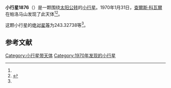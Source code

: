 {{Infobox planet
| bgcolour = #FFFFC0
| name = 1876 Napolitania
| symbol = 
| image = 
| caption = 
| discovery = yes
| discovery_ref = 
| discoverer = [[查爾斯·科瓦爾|查爾斯·科瓦爾]]
| discovery_site = [[帕洛马山|帕洛马山]] 
| discovered = 1970年1月31日
| designations = yes
| mp_name = 
| named_after = 
| alt_names = 
| mp_category = [[主带内小行星|主带内小行星]]
| orbit_ref = <ref name="a">[http://ssd.jpl.nasa.gov/sbdb.cgi?sstr=1876 1876 Napolitania] {{Wayback|url=http://ssd.jpl.nasa.gov/sbdb.cgi?sstr=1876 |date=20201121231240 }}，小行星數據庫瀏覽器（JPL Small-Body Database Browser）－[[美国国家航空航天局|美国国家航空航天局]]喷气推进实验室</ref>
| epoch = 2456400.5 (2013年4月18日更新)
| aphelion = {{convert|2.0588742|AU|km|3|abbr=on|lk=out}}
| perihelion = {{convert|1.8692938|AU|km|3|abbr=on}}
| semimajor = {{convert|1.9640840|AU|km|3|abbr=on}}
| eccentricity = 0.0482618
| period = 1005.399189 [[日|日]]<br />2.75[[儒略年|儒略年]]
| avg_speed = 
| inclination = 23.10951
| asc_node = 304.51029
| mean_anomaly = 
| arg_peri = 243.32738
| satellites = 
| physical_characteristics = yes
| dimensions = 
| mass = 
| density = 
| surface_grav = 
| escape_velocity = 
| sidereal_day = 
| axial_tilt = 
| pole_ecliptic_lat = 
| pole_ecliptic_lon = 
| albedo = 
| temperatures= 
| temp_name1 = 
| mean_temp_1 = 
| max_temp_1 = 
| temp_name2 = 
| max_temp_2 = 
| spectral_type = 
| abs_magnitude = 243.32738
}}

'''小行星1876'''（{{lang-en|1876 Napolitania}}）是一颗围绕[[太阳|太阳]][[公转|公转]]的[[小行星|小行星]]。1970年1月31日，[[查爾斯·科瓦爾|查爾斯·科瓦爾]]在帕洛马山发现了此天体<ref name="a" /><ref>{{cite news|title=小行星列表|url=http://cfa-www.harvard.edu/iau/lists/NumberedMPs.txt|accessdate=2013-07-08|newspaper=哈佛大学|archive-date=2008-05-17|archive-url=https://web.archive.org/web/20080517010638/http://cfa-www.harvard.edu/iau/lists/NumberedMPs.txt|dead-url=no}}</ref>。

这颗小行星的[[绝对星等|绝对星等]]为243.32738等<ref name="a" />。

==参考文献==
{{reflist}}
{{Minor Planet Number|[[小行星1875|小行星1875]]|[[小行星1877|小行星1877]]}}

{{小天体}}

[[Category:小行星带天体|Category:小行星带天体]]
[[Category:1970年发现的小行星|Category:1970年发现的小行星]]

{{asteroid-stub}}